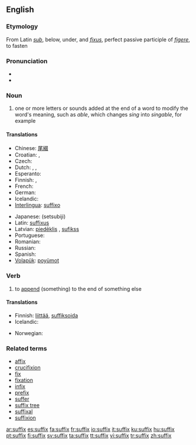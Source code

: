 {{see|Suffix}}
==English==
{{wikipedia}}
=== Etymology ===
From Latin ''[[sub#Latin|sub]]'', below, under, and ''[[fixus]]'', perfect passive participle of ''[[figere]]'', to fasten

===Pronunciation===
*{{IPA|/ˈsʌfɪks/}}
*{{audio|en-us-suffix.ogg|Audio (US)}}

=== Noun ===
{{en-noun|suffixes}}

#one or more letters or sounds added at the end of a word to modify the word's meaning, such as ''able'', which changes ''sing'' into ''singable'', for example

==== Translations ====
{{trans-top|letters or sounds added at the end of a word to modify the word's meaning}}
* Chinese: [[尾綴]]
* Croatian: {{t-|hr|sufiks|m}}, {{t-|hr|dometak|m}}
* Czech: {{t-|cs|přípona|f}}
* Dutch: {{t+|nl|achtervoegsel|n}}, {{t-|nl|suffix|m}}, {{t+|nl|aanhangsel|n}}
* Esperanto: {{t-|eo|sufikso|xs=Esperanto}}
* Finnish: {{t+|fi|pääte}}, {{t-|fi|suffiksi}}
* French: {{t+|fr|suffixe|m}}
* German: {{t+|de|Suffix|n}}
* Icelandic: {{t-|is|viðskeyti|n}}
* [[Interlingua]]: [[suffixo]]
{{trans-mid}}
* Japanese: {{JAchar|[[接尾辞]]}} (setsubiji)
* Latin: [[suffixus]]
* Latvian: [[piedēklis]] {{m}}, [[sufikss]] {{m}}
* Portuguese: {{t-|pt|sufixo}}
* Romanian: {{t-|ro|sufix|n}}
* Russian: {{t-|ru|суффикс|m|tr=súffiks|sc=Cyrl}}
* Spanish: {{t-|es|sufijo|m}}
* [[Volapük]]: [[poyümot]]
{{trans-bottom}}

===Verb===
{{en-verb|suffix|es}}

#{{transitive}} to [[append]] (something) to the end of something else

====Translations====
{{trans-top|append (something) to the end of something else}}
* Finnish: [[liittää]], {{grammar}} [[suffiksoida]]
* Icelandic: {{t-|is|skeyta við}}
{{trans-mid}}
* Norwegian: {{t-|no|suffigere}}
{{trans-bottom}}

===Related terms===
*[[affix]]
*[[crucifixion]]<!-- ??! -->
*[[fix]]
*[[fixation]]<!-- ??! -->
*[[infix]]
*[[prefix]]
*[[suffer]]<!-- ??! -->
*[[suffix tree]]
*[[suffixal]]
*[[suffixion]]

[[ar:suffix]]
[[es:suffix]]
[[fa:suffix]]
[[fr:suffix]]
[[io:suffix]]
[[it:suffix]]
[[ku:suffix]]
[[hu:suffix]]
[[pt:suffix]]
[[fi:suffix]]
[[sv:suffix]]
[[ta:suffix]]
[[tt:suffix]]
[[vi:suffix]]
[[tr:suffix]]
[[zh:suffix]]